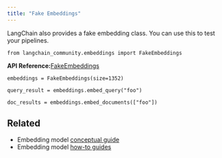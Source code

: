 ```yaml
---
title: "Fake Embeddings"
---
```


LangChain also provides a fake embedding class. You can use this to test your pipelines.

```
from langchain_community.embeddings import FakeEmbeddings
```

**API Reference:**[FakeEmbeddings](https://python.langchain.com/api_reference/community/embeddings/langchain_community.embeddings.fake.FakeEmbeddings.html)

```
embeddings = FakeEmbeddings(size=1352)
```

```
query_result = embeddings.embed_query("foo")
```

```
doc_results = embeddings.embed_documents(["foo"])
```

## Related

* Embedding model [conceptual guide](/src/oss/concepts/embedding_models)
* Embedding model [how-to guides](/src/oss/how_to/#embedding-models)
